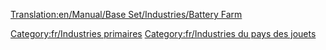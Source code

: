 [[Translation:en/Manual/Base Set/Industries/Battery Farm]]

{{fr/Industries|image=en/BatteryFarm.png
|nom=Ferme de batteries
|climats=[[fr/Manual/Climat#Pays des jouets|Pays des jouets]]
|accepte=Rien
|produit=[[fr/Manual/Base Set/Cargos/Batterie|Batterie]]
|notes=Absent des autres [[fr/Manual/Climat|climats]].
}}

[[Category:fr/Industries primaires]]
[[Category:fr/Industries du pays des jouets]]